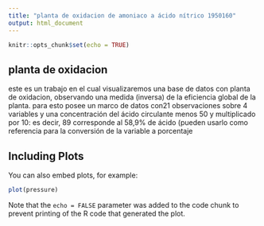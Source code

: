 ```yaml
---
title: "planta de oxidacion de amoniaco a ácido nítrico 1950160"
output: html_document
---
```


```r
knitr::opts_chunk$set(echo = TRUE)
```

## planta de oxidacion

este es un trabajo en el cual visualizaremos una base de datos con planta de oxidacion, observando una medida (inversa) de la eficiencia global de la planta. para esto posee un marco de datos con21 observaciones sobre 4 variables y una concentración del ácido circulante menos 50 y multiplicado por 10: es decir, 89 corresponde al 58,9% de ácido (pueden usarlo como referencia para la conversión de la variable a porcentaje

## Including Plots

You can also embed plots, for example:

```r
plot(pressure)
```

Note that the `echo = FALSE` parameter was added to the code chunk to prevent printing of the R code that generated the plot.
